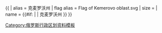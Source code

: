 {{ {{{1<noinclude>|country showdata</noinclude>}}}
| alias = 克麦罗沃州
| flag alias = Flag of Kemerovo oblast.svg
| size = {{{size|}}}
| name = {{#if: {{{name|}}} | {{{name|}}} | 克麦罗沃州 }}
}}<noinclude>
[[Category:俄罗斯行政区划资料模板]]
</noinclude>